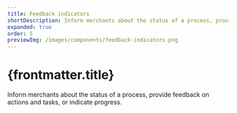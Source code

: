 ```yaml
---
title: Feedback indicators
shortDescription: Inform merchants about the status of a process, provide feedback, or indicate progress.
expanded: true
order: 5
previewImg: /images/components/feedback-indicators.png
---
```


# {frontmatter.title}

<Lede>

Inform merchants about the status of a process, provide feedback on actions and tasks, or indicate progress.

</Lede>

<RichCardGrid cards={posts} />
